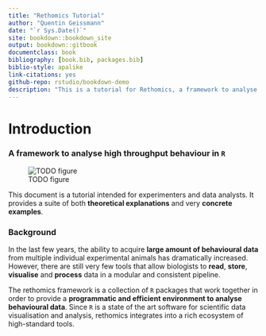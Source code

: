 ```yaml
--- 
title: "Rethomics Tutorial"
author: "Quentin Geissmann"
date: "`r Sys.Date()`"
site: bookdown::bookdown_site
output: bookdown::gitbook
documentclass: book
bibliography: [book.bib, packages.bib]
biblio-style: apalike
link-citations: yes
github-repo: rstudio/bookdown-demo
description: "This is a tutorial for Rethomics, a framework to analyse high-throuput behavioural data in `R`."
---
```


# Introduction

### A framework to analyse high throughput behaviour in `R`{-}

![TODO figure]()


This document is a tutorial intended for experimenters and data analysts.
It provides a suite of both **theoretical explanations** and very **concrete examples**.


### Background{-}

In the last few years, the ability to acquire **large amount of behavioural data**
from multiple individual experimental animals has dramatically increased.
However, there are still very few tools that allow biologists to **read**, **store**, **visualise** and **process** data 
in a modular and consistent pipeline.

The rethomics framework is a collection of `R` packages that work together in order to provide a **programmatic and efficient environment to analyse behavioural data**.
Since `R` is a state of the art software for scientific data visualisation and analysis,
rethomics integrates into a rich ecosystem of high-standard tools.

